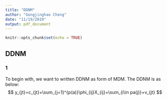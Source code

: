 ```yaml
---
title: "DDNM"
author: "Gongjinghao Cheng"
date: "11/19/2019"
output: pdf_document
---
```


```r
knitr::opts_chunk$set(echo = TRUE)
```

## DDNM

### 1 

To begin with, we want to written DDNM as form of MDM. The DDNM is as below:  
$$
y_{jt}=c_{jt}+\sum_{j=1}^{p(a)}\phi_{ij}X_{ij}+\sum_{i\in pa(j)}+v_{jt}
$$